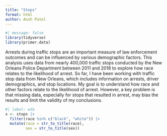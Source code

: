 ```yaml
---
title: "Stops"
format: html
author: Ansh Patel
---
```


```r
#| message: false
library(tidyverse)
library(primer.data)
```

Arrests during traffic stops are an important measure of law enforcement outcomes and can be influenced by various demographic factors. This analysis uses data from nearly 400,000 traffic stops conducted by the New Orleans Police Department between 2011 and 2018 to explore how race relates to the likelihood of arrest. So far, I have been working with traffic stop data from New Orleans, which includes information on arrests, driver demographics, and stop locations. My goal is to understand how race and other factors relate to the likelihood of arrest. However, a key problem is that missing data, especially for stops that resulted in arrest, may bias the results and limit the validity of my conclusions.


```r
#| label: eda
x <- stops |>
  filter(race %in% c("black", "white")) |>
  mutate(race = str_to_title(race), 
         sex = str_to_title(sex))
```
